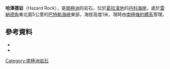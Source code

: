 {{coord|64|59|S|63|44|W|source:GNIS|display=title}}

'''哈澤德岩'''（Hazard Rock），是[[南極洲|南極洲]]的岩石，位於[[葛拉漢地|葛拉漢地]]的[[丹科海岸|丹科海岸]]，處於[[雷納德角|雷納德角]]東北面5公里的[[巴特勒海峽|巴特勒海峽]]東部，海拔高度1米，現時由[[南極條約體系|南極條約體系]]管理。

==參考資料==
*{{cite gnis | type = antarid | id = 6529| name = Hazard Rock | accessdate = 2012-06-03}}
*{{usgs-gazetteer|id=6529}}

{{DEFAULTSORT:Hazard Rock}}
[[Category:南極洲岩石|Category:南極洲岩石]]


{{DancoCoast-geo-stub}}